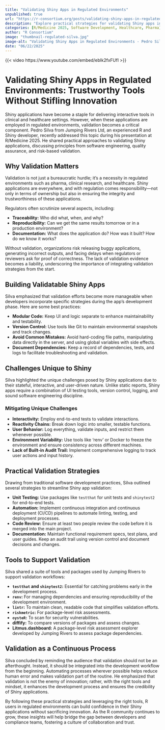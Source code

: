 ```yaml
--- 
title: "Validating Shiny Apps in Regulated Environments" 
unpublished: true 
url: "https://r-consortium.org/posts/validating-shiny-apps-in-regulated-environments/"
description: "Explore practical strategies for validating Shiny apps in regulated environments without stifling innovation." 
categories: [R/Medicine 2025, Software Development, Healthcare, Pharma]
author: "R Consortium" 
image: "thumbnail-regulated-silva.jpg" 
image-alt: "Validating Shiny Apps in Regulated Environments - Pedro Silva" 
date: "06/22/2025" 
---
```


{{< video https://www.youtube.com/embed/ebIk2fxFUfI >}}

# Validating Shiny Apps in Regulated Environments: Trustworthy Tools Without Stifling Innovation

Shiny applications have become a staple for delivering interactive tools in clinical and healthcare settings. However, when these applications are employed in regulated environments, validation becomes a critical component. Pedro Silva from Jumping Rivers Ltd, an experienced R and Shiny developer, recently addressed this  topic during his presentation at R/Medicine 2025. He shared practical approaches to validating Shiny applications, discussing principles from software engineering, quality assurance, and risk-based validation. 

## Why Validation Matters

Validation is not just a bureaucratic hurdle; it's a necessity in regulated environments such as pharma, clinical research, and healthcare. Shiny applications are everywhere, and with regulation comes responsibility—not only in terms of ownership but also in ensuring the integrity and trustworthiness of these applications. 

Regulators often scrutinize several aspects, including:

- **Traceability:** Who did what, when, and why?
- **Reproducibility:** Can we get the same results tomorrow or in a production environment?
- **Documentation:** What does the application do? How was it built? How do we know it works?

Without validation, organizations risk releasing buggy applications, generating incorrect outputs, and facing delays when regulators or reviewers ask for proof of correctness. The lack of validation evidence becomes a liability, underscoring the importance of integrating validation strategies from the start.

## Building Validatable Shiny Apps

Silva emphasized that validation efforts become more manageable when developers incorporate specific strategies during the app's development phase. Here are some best practices:

- **Modular Code:** Keep UI and logic separate to enhance maintainability and testability.
- **Version Control:** Use tools like Git to maintain environmental snapshots and track changes.
- **Avoid Common Mistakes:** Avoid hard-coding file paths, manipulating data directly in the server, and using global variables with side effects.
- **Document Dependencies:** Keep a record of dependencies, tests, and logs to facilitate troubleshooting and validation.

## Challenges Unique to Shiny

Silva highlighted the unique challenges posed by Shiny applications due to their stateful, interactive, and user-driven nature. Unlike static reports, Shiny apps require a combination of UI testing tools, version control, logging, and sound software engineering discipline.

### Mitigating Unique Challenges

- **Interactivity:** Employ end-to-end tests to validate interactions.
- **Reactivity Chains:** Break down logic into smaller, testable functions.
- **User Behavior:** Log everything, validate inputs, and restrict them whenever possible.
- **Environment Variability:** Use tools like 'renv' or Docker to freeze the environment and ensure consistency across different machines.
- **Lack of Built-in Audit Trail:** Implement comprehensive logging to track user actions and input history.

## Practical Validation Strategies

Drawing from traditional software development practices, Silva outlined several strategies to streamline Shiny app validation:

- **Unit Testing:** Use packages like `testthat` for unit tests and `shinytest2` for end-to-end tests.
- **Automation:** Implement continuous integration and continuous deployment (CI/CD) pipelines to automate linting, testing, and deployment processes.
- **Code Review:** Ensure at least two people review the code before it is merged into the main project.
- **Documentation:** Maintain functional requirement specs, test plans, and user guides. Keep an audit trail using version control and document decisions and changes.

## Tools to Support Validation

Silva shared a suite of tools and packages used by Jumping Rivers to support validation workflows:

- **`testthat` and `shinytest2`:** Essential for catching problems early in the development process.
- **`renv`:** For managing dependencies and ensuring reproducibility of the development environment.
- **`lintr`:** To maintain clean, readable code that simplifies validation efforts.
- **`riskmetric`:** For package-level risk assessments.
- **`oysteR`:** To scan for security vulnerabilities.
- **diffify:** To compare versions of packages and assess changes.
- **Litmus.dashboard:** A package-level risk assessment explorer developed by Jumping Rivers to assess package dependencies.

## Validation as a Continuous Process

Silva concluded by reminding the audience that validation should not be an afterthought. Instead, it should be integrated into the development workflow from the beginning. Automating processes wherever possible helps reduce human error and makes validation part of the routine. He emphasized that validation is not the enemy of innovation; rather, with the right tools and mindset, it enhances the development process and ensures the credibility of Shiny applications.

By following these practical strategies and leveraging the right tools, R users in regulated environments can build confidence in their Shiny applications without sacrificing innovation. As the R community continues to grow, these insights will help bridge the gap between developers and compliance teams, fostering a culture of collaboration and trust.
